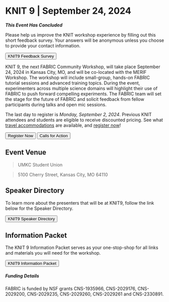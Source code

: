 
# KNIT 9 | September 24, 2024

***This Event Has Concluded***

Please help us improve the KNIT workshop experience by filling out this short feedback survey. Your answers will be anonymous unless you choose to provide your contact information.

<div class="button-container">
<Button linkto="http://bit.ly/KNIT9_Feedback">KNIT9 Feedback Survey</Button>
</div>

KNIT 9, the next FABRIC Community Workshop, will take place September 24, 2024 in Kansas City, MO, and will be co-located with the MERIF Workshop. The workshop will include small-group, hands-on FABRIC tutorial sessions and advanced training topics. During the event, experimenters across multiple science domains will highlight their use of FABRIC to push forward compelling experiments. The FABRIC team will set the stage for the future of FABRIC and solicit feedback from fellow participants during talks and open mic sessions.

The last day to register is _Monday, September 2, 2024_.
Previous KNIT attendees and students are eligible to receive discounted pricing.
See what [travel accommodations](/travel) are available,
and [register now](/registration)!

<div class="button-container">
<Button linkto="/registration">Register Now</Button>
<Button linkto="/cfa">Calls for Action</Button>
</div>

## Event Venue

> UMKC Student Union

> 5100 Cherry Street, Kansas City, MO 64110

## Speaker Directory

To learn more about the presenters that will be at KNIT9, follow the link below for the Speaker Directory.

<div class="button-container">
<Button linkto="https://docs.google.com/document/d/15uAuJdMwE65v5_Rmm5KyYSt_511GbL2ScN89DzCLNtg/preview">KNIT9 Speaker Directory</Button>
</div>

## Information Packet

The KNIT 9 Information Packet serves as your one-stop-shop for all links and materials you will need for the workshop.

<div class="button-container">
<Button linkto="https://docs.google.com/document/d/1br31OkgPGS_75dzI7xZE9e2AVOQbWqo5lyFbT-7YMhM/preview">KNIT9 Information Packet</Button>
</div>

##### Funding Details

FABRIC is funded by NSF grants CNS-1935966, CNS-2029176, CNS-2029200, CNS-2029235, CNS-2029260, CNS-2029261 and CNS-2330891.